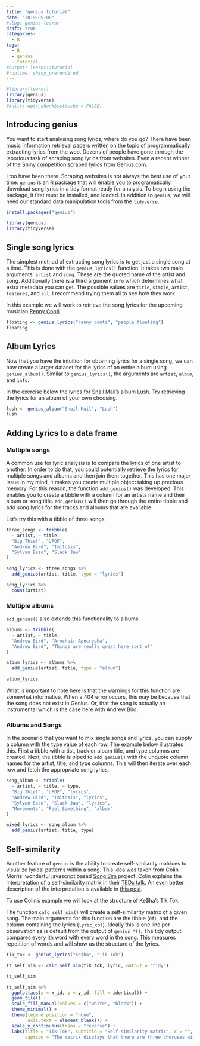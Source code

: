 ```yaml
---
title: "genius tutorial"
date: "2019-05-08"
#slug: genius-learnr
draft: true
categories:
  - R
tags:
  - R
  - genius
  - tutorial
#output: learnr::tutorial
#runtime: shiny_prerendered
---
```


```r
#library(learnr)
library(genius)
library(tidyverse)
#knitr::opts_chunk$set(echo = FALSE)
```


## Introducing genius

You want to start analysing song lyrics, where do you go? There have been music information retrieval papers written on the topic of programmatically extracting lyrics from the web. Dozens of people have gone through the laborious task of scraping song lyrics from websites. Even a recent winner of the Shiny competition scraped lyrics from Genius.com. 

I too have been there. Scraping websites is not always the best use of your time. `genius` is an R package that will enable you to programatically download song lyrics in a tidy format ready for analysis. To begin using the package, it first must be installed, and loaded. In addition to `genius`, we will need our standard data manipulation tools from the `tidyverse`.


```r
install.packages("genius")
```

```r
library(genius)
library(tidyverse)
```


## Single song lyrics

The simplest method of extracting song lyrics is to get just a single song at a time. This is done with the `genius_lyrics()` function. It takes two main arguments: `artist` and `song`. These are the quoted name of the artist and song. Additionally there is a third argument `info` which determines what extra metadata you can get. The possible values are `title`, `simple`, `artist`, `features`, and `all`. I recommend trying them all to see how they work. 

In this example we will work to retrieve the song lyrics for the upcoming musician [Renny Conti](https://rennyconti.bandcamp.com).


```r
floating <- genius_lyrics("renny conti", "people floating")
floating
```

## Album Lyrics

Now that you have the intuition for obtaining lyrics for a single song, we can now create a larger dataset for the lyrics of an entire album  using `genius_album()`. Similar to `genius_lyrics()`, the arguments are `artist`, `album`, and `info`.

In the exercise below the lyrics for [Snail Mail's](https://www.snailmail.band/) album Lush. Try retrieving the lyrics for an album of your own choosing. 

```r
lush <- genius_album("Snail Mail", "Lush")
lush
```

## Adding Lyrics to a data frame


### Multiple songs

A common use for lyric analysis is to compare the lyrics of one artist to another. In order to do that, you could potentially retrieve the lyrics for multiple songs and albums and then join them together. This has one major issue in my mind, it makes you create multiple object taking up precious memory. For this reason, the function `add_genius()` was developed. This enables you to create a tibble with a column for an artists name and their album or song title. `add_genius()` will then go through the entire tibble and add song lyrics for the tracks and albums that are available. 

Let's try this with a tibble of three songs.

```r
three_songs <- tribble(
  ~ artist, ~ title,
  "Big Thief", "UFOF",
  "Andrew Bird", "Imitosis",
  "Sylvan Esso", "Slack Jaw"
)

song_lyrics <- three_songs %>% 
  add_genius(artist, title, type = "lyrics")

song_lyrics %>% 
  count(artist)

```


### Multiple albums

`add_genius()` also extends this functionality to albums. 

```r
albums <- tribble(
  ~ artist, ~ title,
  "Andrew Bird", "Armchair Apocrypha",
  "Andrew Bird", "Things are really great here sort of"
)

album_lyrics <- albums %>% 
  add_genius(artist, title, type = "album")

album_lyrics
```

What is important to note here is that the warnings for this function are somewhat informative. When a 404 error occurs, this may be because that the song does not exist in Genius. Or, that the song is actually an instrumental which is the case here with Andrew Bird.


### Albums and Songs

In the scenario that you want to mix single songs and lyrics, you can supply a column with the type value of each row. The example below illustrates this. First a tibble with artist, track or album title, and type columns are created. Next, the tibble is piped to `add_genius()` with the unquote column names for the artist, title, and type columns. This will then iterate over each row and fetch the appropriate song lyrics.

```r
song_album <- tribble(
  ~ artist, ~ title, ~ type,
  "Big Thief", "UFOF", "lyrics",
  "Andrew Bird", "Imitosis", "lyrics",
  "Sylvan Esso", "Slack Jaw", "lyrics",
  "Movements", "Feel Something", "album"
)

mixed_lyrics <- song_album %>% 
  add_genius(artist, title, type)
```


## Self-similarity

Another feature of `genius` is the ability to create self-similarity matrices to visualize lyrical patterns within a song. This idea was taken from Colin Morris' wonderful javascript based [Song Sim](https://colinmorris.github.io/SongSim/#/gallery) project. Colin explains the interpretation of a self-similarity matrix in their [TEDx talk](https://www.youtube.com/watch?v=_tjFwcmHy5M). An even better description of the interpretation is available in [this post](https://colinmorris.github.io/blog/weird-pop-songs).

To use Colin's example we will look at the structure of Ke$ha's Tik Tok.

The function `calc_self_sim()` will create a self-similarity matrix of a given song. The main arguments for this function are the tibble (`df`), and the column containing the lyrics (`lyric_col`). Ideally this is one line per observation as is default from the output of `genius_*()`. The tidy output compares every ith word with every word in the song. This measures repetition of words and will show us the structure of the lyrics. 

```r
tik_tok <- genius_lyrics("Ke$ha", "Tik Tok")

tt_self_sim <- calc_self_sim(tik_tok, lyric, output = "tidy")

tt_self_sim

tt_self_sim %>% 
  ggplot(aes(x = x_id, y = y_id, fill = identical)) +
  geom_tile() +
  scale_fill_manual(values = c("white", "black")) +
  theme_minimal() +
  theme(legend.position = "none",
        axis.text = element_blank()) +
  scale_y_continuous(trans = "reverse") +
  labs(title = "Tik Tok", subtitle = "Self-similarity matrix", x = "", y = "", 
       caption = "The matrix displays that there are three choruses with a bridge between the last two. The bridge displays internal repetition.")
```


